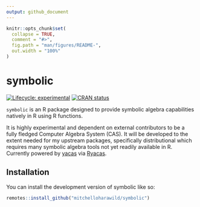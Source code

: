 ```yaml
---
output: github_document
---
```


<!-- README.md is generated from README.Rmd. Please edit that file -->

```r
knitr::opts_chunk$set(
  collapse = TRUE,
  comment = "#>",
  fig.path = "man/figures/README-",
  out.width = "100%"
)
```

# symbolic

<!-- badges: start -->
[![Lifecycle: experimental](https://img.shields.io/badge/lifecycle-experimental-orange.svg)](https://lifecycle.r-lib.org/articles/stages.html#experimental)
[![CRAN status](https://www.r-pkg.org/badges/version/symbolic)](https://CRAN.R-project.org/package=symbolic)
<!-- badges: end -->

`symbolic` is an R package designed to provide symbolic algebra capabilities natively in R using R functions.


It is highly experimental and dependent on external contributors to be a fully fledged Computer Algebra System (CAS). It will be developed to the extent needed for my upstream packages, specifically distributional which requires many symbolic algebra tools not yet readily available in R. Currently powered by [yacas](http://www.yacas.org/) via [Ryacas](https://cran.r-project.org/package=Ryacas).


## Installation

You can install the development version of symbolic like so:

``` r
remotes::install_github("mitchelloharawild/symbolic")
```
